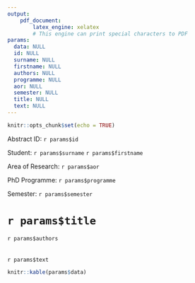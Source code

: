 ```yaml
---
output: 
    pdf_document:
        latex_engine: xelatex                                                   
        # This engine can print special characters to PDF
params:                                                                         
  data: NULL
  id: NULL
  surname: NULL
  firstname: NULL
  authors: NULL
  programme: NULL
  aor: NULL
  semester: NULL
  title: NULL
  text: NULL
---
```


<!-- Parameters are defined all as NULL in the template and filled on a per-abstract basis for the final PDF -->

```r
knitr::opts_chunk$set(echo = TRUE)
```

Abstract ID: `r params$id`

Student: `r params$surname` `r params$firstname`

Area of Research: `r params$aor`

PhD Programme: `r params$programme`

Semester: `r params$semester`

# `r params$title`

`r params$authors`
\
\
\
`r params$text`

```r
knitr::kable(params$data)
```



